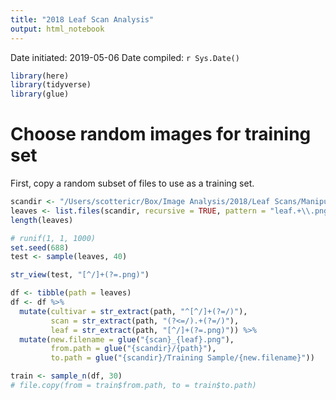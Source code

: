 ```yaml
---
title: "2018 Leaf Scan Analysis"
output: html_notebook
---
```


Date initiated: 2019-05-06
Date compiled: `r Sys.Date()`
```r
library(here)
library(tidyverse)
library(glue)
```

# Choose random images for training set

First, copy a random subset of files to use as a training set.

```r
scandir <- "/Users/scottericr/Box/Image Analysis/2018/Leaf Scans/Manipulative"
leaves <- list.files(scandir, recursive = TRUE, pattern = "leaf.+\\.png", full.names = FALSE)
length(leaves)

# runif(1, 1, 1000)
set.seed(688)
test <- sample(leaves, 40)

str_view(test, "[^/]+(?=.png)")

df <- tibble(path = leaves)
df <- df %>%
  mutate(cultivar = str_extract(path, "^[^/]+(?=/)"),
         scan = str_extract(path, "(?<=/).+(?=/)"),
         leaf = str_extract(path, "[^/]+(?=.png)")) %>% 
  mutate(new.filename = glue("{scan}_{leaf}.png"),
         from.path = glue("{scandir}/{path}"),
         to.path = glue("{scandir}/Training Sample/{new.filename}"))

train <- sample_n(df, 30)
# file.copy(from = train$from.path, to = train$to.path)
```

